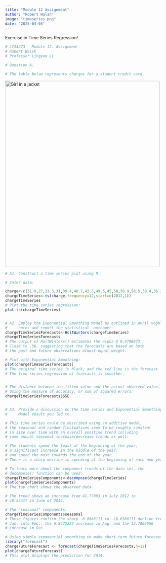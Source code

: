 ```yaml
---
title: "Module 12 Assignment"
author: "Robert Walsh"
image: "timeseries.png"
date: "2025-04-05"
---
```


Exercise in Time Series Regression!

```r
# LIS4273 - Module 12. Assignment
# Robert Walsh
# Professor Lingyao Li

# Question A.

# The table below represents charges for a student credit card. 
```

<img src="charges.png" alt="Girl in a jacket" width="500" height="600"/>

```r
# A1. Construct a time series plot using R.

# Enter data:

charge<-c(31.9,27,31.3,31,39.4,40.7,42.3,49.5,45,50,50.9,58.5,39.4,36.2,40.5,44.6,46.8,44.7,52.2,54,48.8 ,55.8,58.7,63.4)
chargeTimeSeries<-ts(charge,frequency=12,start=c(2012,1))
chargeTimeSeries
# Plot the time series regression:
plot.ts(chargeTimeSeries)


# A2. Employ the Exponential Smoothing Model as outlined in Avril Voghlan's
#     notes and report the statistical  outcome:
chargeTimeSeriesForecasts<-HoltWinters(chargeTimeSeries)
chargeTimeSeriesForecasts
# The output of HoltWinters() estimates the alpha @ 0.4786973
# Close to .50, suggesting that the forecasts are based on both
# the past and future observations almost equal weight.

# Plot with Exponential Smoothing:
plot(chargeTimeSeriesForecasts)
# The original time series in black, and the red line is the forecast.
# The time series regression of forecasts is smoother.


# The distance between the fitted value and the actual observed value.
# Using the measure of accuracy, or sum of squared errors:
chargeTimeSeriesForecasts$SSE


# A3. Provide a discussion on the time series and Exponential Smoothing
#     Model result you led to. 

# This time series could be described using an additive model,
# the seasonal and random fluctuations seem to be roughly constant
# in size over time with an overall positive trend including
# some annual seasonal increase/decrease trends as well:

# The students spend the least at the beginning of the year,
# a significant increase in the middle of the year,
# and spend the most towards the end of the year.
# There is a sharp decline in spending at the beginning of each new year.

# To learn more about the component trends of the data set, the 
# decompose() function can be used:
chargeTimeSeriesComponents<-decompose(chargeTimeSeries)
plot(chargeTimeSeriesComponents)
# The top chart shows the observed data.

# The trend shows an increase from 41.77083 in July 2012 to
# 48.55417 in June of 2013.

# The "seasonal" components:
chargeTimeSeriesComponents$seasonal
# These figures confirm the sharp -6.8986111 to -10.6986111 decline from
# Jan. into Feb., the 6.8472222 increase in Aug. and the 12.7805556
# increase in Dec.

# Using simple exponential smoothing to make short-term future forecasts.
library("forecast")
chargeFutureForecast <- forecast(chargeTimeSeriesForecasts,h=12)
plot(chargeFutureForecast)
# This plot displays the prediction for 2014.

```
